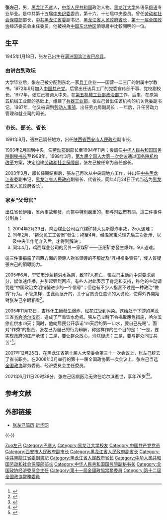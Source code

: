 {{Infobox officeholder
| 图像        = 
| 图像说明    = 
| 职务1       ={{CPPCC logo}} [[中国人民政治协商会议全国委员会经济委员会|中国人民政治协商会议全国委员会经济委员会]]<br>主任委员
| 就任日期1   = 2008年3月15日
| 卸任日期1   = 2013年3月12日
| 1blankname1 = [[中国人民政治协商会议全国委员会主席|政协主席]]
| 1namedata1 = [[贾庆林|贾庆林]]
| 前任1       = [[刘仲藜|刘仲藜]]
| 继任1       = [[周伯华|周伯华]]
| 职务2       = {{中国国徽}} [[黑龙江省|黑龙江省]][[黑龙江省人民政府|人民政府]][[黑龙江行政长官列表|省长]]
| 就任日期2   = 2003年3月31日
| 卸任日期2   = 2007年12月25日
| 总理2 = [[温家宝|温家宝]]
| 前任2       = [[宋法棠|宋法棠]]
| 继任2       = [[栗战书|栗战书]]
| 职务3       = {{PRC}}[[中华人民共和国劳动和社会保障部|劳动和社会保障部]][[中华人民共和国国务院组成人员|部长]]
| 就任日期3   = 1998年3月31日
| 卸任日期3   = 2003年3月17日
| 总理3 = [[朱镕基|朱镕基]]
| 前任3       = 新设
| 继任3       = [[郑斯林|郑斯林]]
| 职务4       = 
| 就任日期4   = 
| 卸任日期4   = 
| 前任4       = 
| 继任4       = 
| 姓名        = 张左己
| 原名        = 
| 出生日期    = {{birth date|1945|01|18}}
| 出生地点    = {{MCK}}[[滨江省|滨江省]][[巴彦县|巴彦县]]
| 逝世日期    = {{death date and age|2021|06|11|1945|01|18}}
| 逝世地点    = {{CHN}}[[黑龙江省|黑龙江省]][[哈尔滨市|哈尔滨市]]
| 政党        = {{CPC}}
| 父母        = 
| 配偶        = <!--{{marriage|姓名|}} -->
| 子女        = 
| 亲属        = 
| 信仰        = 
| 母校        = [[黑龙江大学|黑龙江大学]]<br>[[中共中央党校|中共中央党校]]
| 网站        = 
| 签名        = 
| 脚注        = 
}}
'''张左己'''{{BD|1945年|1月18日|2021年|6月11日|catIdx=Zhang張左己}}，男，[[黑龙江省|黑龙江]][[巴彦县|巴彦]]人，[[中华人民共和国|中华人民共和国]]政治人物。[[黑龙江大学|黑龙江大学]]外语系[[俄语|俄语]]专业毕业。是中共第十五届[[中国共产党中央纪律检查委员会|中央纪委]]委员，第十六、十七届中央委员。曾任[[中华人民共和国劳动和社会保障部|劳动和社会保障部]]部长，[[中国共产党黑龙江省委员会|中共黑龙江省委]]副书记、[[黑龙江省人民政府|黑龙江省人民政府]][[黑龙江行政长官列表|省长]]，[[中国人民政治协商会议第十一届全国委员会|第十一届全国政协]]经济委员会主任委员。他被{{Who|外界|time=2021-06-12}}視為[[中国东北地区|中国东北地区]]領導層中比較開明的一位{{来源请求||time=2021-06-12}}。

== 生平 ==
1945年1月18日，张左己出生在[[滿洲國|满洲国]][[滨江省|滨江省]][[巴彦县|巴彦县]]。

=== 由讲台到政坛 ===
大学毕业后，张左己被分配到东北一家[[兵工|兵工]]企业——国营一二三厂的附属中学教书。1972年6月加入[[中国共产党|中国共产党]]。后曾出任该兵工厂的党委宣传部干事、党校副校长。1977年，张左己被调入中央，在[[第五机械工业部|第五机械工业部]][[政治部|政治部]]工作。后来，在原第五机械工业部的基础上，组建了[[兵器工业部|兵器工业部]]，张左己曾出任该机构的机关党委副书记。1987年，他又被调到[[劳动人事部|劳动人事部]]，出任劳力局副局长；一年后，升任劳动力管理和就业司的司长。

=== 市长、部长、省长 ===
1991年8月，張左己調任地方，出任[[陕西省|陕西省]][[西安市人民政府|西安市人民政府]]副市长。

1993年2月回到中央，任[[中华人民共和国劳动部|劳动部]]副部长至1994年11月；後調任[[中华人民共和国国务院副秘书长|中华人民共和国国务院副秘书长]]至1998年。1998年3月，[[第九届全国人大第一次会议|第九届全国人大第一次会议]]通过[[国务院机构改革|国务院机构改革]]方案，决定组建[[劳动和社会保障部|劳动和社会保障部]]，张左己被任命为首任部长。

2003年3月，部长任期结束后，張左己再次从中央調地方工作，并出任[[中国共产党黑龙江省委员会|中共黑龙江省委]]副书记，[[黑龙江省人民政府|黑龙江省人民政府]]副省长、代省长，同年4月24日正式当选为[[黑龙江省人民政府|黑龙江省人民政府]]省长<ref>{{Cite web|title=張左己簡歷|url=http://news3.xinhuanet.com/ziliao/2002-03/01/content_295717.htm|accessdate=|work=新华网|archiveurl=https://web.archive.org/web/20040407015441/http://news3.xinhuanet.com/ziliao/2002-03/01/content_295717.htm|archivedate=2004-04-07|dead-url=no}}</ref>。

=== 家乡“父母官” ===
出任省长伊始，省內事故頻發，而當中特別嚴重的，都与[[鸡西市|鸡西市]]有關。這三件事件分別為：
# 2004年2月23日，鸡西煤业公司百兴煤矿特大瓦斯爆炸事故，25人遇难；
# 同年2月，“拖欠民工工资案”發生；拖至4月，经[[温家宝|温家宝]]总理先后三次批示，以及中央工作组介入后，才得到解決；
# 同年4月，鸡西煤业公司的另外一家煤矿——正阳矿亦發生爆炸，9人遇难。
這三件事揭露了鸡西方面的領導人對省領導的不服從及“互相推委责任”，使人質疑張左己的領導能力。

2005年6月，[[宁安市|宁安市]]沙兰镇洪水為患，致117人死亡，張左己主動向中央要求處分，媒体速传播，并引起强烈回应。有些人对此表示了肯定和支持，称他的主动请罚是“中国政治文明悄悄进步的一个信号”；但也有不少人指责不过是一种政治“做秀”行为。不管怎样，由此而展开的，关于官员责任意识的大讨论，使得外界開始對张左己令眼相看<ref>{{Cite web|title=沙兰洪水117人遇难 黑龙江省长张左己自请受罚|url=http://cn.news.yahoo.com/050627/702/2d52c.html|accessdate=|work=|archiveurl=https://web.archive.org/web/20070604182205/http://cn.news.yahoo.com/050627/702/2d52c.html|archivedate=2007-06-04|dead-url=no}}</ref>。

2005年11月13日，[[2005年吉林化工廠爆炸|吉林化工廠發生爆炸]]，[[松花江|松花江]]受到污染。这给处于下游的黑龙江省[[首府|省会]][[哈尔滨市|哈尔滨市]]，造成了严重饮水危机。張左己立時下令採取應急措施，哈尔滨停止供水四天；同时，他向居民公开承诺“四天后的第一口水，要自己先喝”。面对“作秀”的指责，张左己为自己的行为辩解，称这样作的三个目的是：“一是，要实现政府的庄严承诺；二是，要让群众放心，消除疑虑；三是，要与群众同甘共苦”<ref>{{Cite web|title=群众喜欢的“秀”省长|url=http://politics.people.com.cn/GB/1026/3909762.html|accessdate=|work=人民网 原载《市场报》2005年12月2日第七版|archive-date=2016年3月4日|archive-url=https://web.archive.org/web/20160304073234/http://politics.people.com.cn/GB/1026/3909762.html}}</ref>。

2007年12月25日，在黑龙江省第十届人大常委会第三十一次会议上，张左己辞去了省长职务。在2008年3月举行的第十一届全国政协第一次会议上，张左己当选[[全国政协|全国政协]]常务委员、经济委员会主任委员。

2021年6月11日20时38分，张左己因病医治无效在哈尔滨逝世，享年76岁<ref>{{cite web |title=黑龙江省原省长张左己病逝 享年76岁 |url=https://news.ifeng.com/c/870h11HdnP1 |website=凤凰网 |accessdate=2021-06-12 |date=2021-06-12 |archive-date=2021-06-13 |archive-url=https://web.archive.org/web/20210613020704/https://news.ifeng.com/c/870h11HdnP1 |dead-url=no }}</ref><ref>{{Cite web|title=黑龙江省原省长张左己病逝|url=https://www.bjnews.com.cn/detail/162348167314151.html|access-date=2021-06-12|date=2021-06-12|work=[[新京报|新京报]]|language=zh|archive-date=2021-06-21|archive-url=https://web.archive.org/web/20210621142317/https://www.bjnews.com.cn/detail/162348167314151.html|dead-url=no}}</ref>。

== 参考文献 ==
{{Reflist|2}}

== 外部链接 ==
* [http://news.xinhuanet.com/ziliao/2002-03/01/content_295717.htm 张左己简历] {{Wayback|url=http://news.xinhuanet.com/ziliao/2002-03/01/content_295717.htm |date=20130329161635 }} [[新华网|新华网]]

{{-}}
{{start box}}
{{s-par|prc-ncppcc}}
{{s-before|[[刘仲藜|刘仲藜]]}}
{{s-title|[[中国人民政治协商会议全国委员会经济委员会|中国人民政治协商会议全国委员会经济委员会]]主任委员|[[中国人民政治协商会议第十一届全国委员会|第十一届]]<br />2008年3月－2013年3月}}
{{s-after|[[周伯华|周伯华]]}}
{{s-gov|prc}}
{{s-before|[[宋法棠|宋法棠]]}}
{{s-title|[[黑龙江省人民政府|黑龙江省人民政府]][[黑龙江行政长官列表|省长]]|2003年3月－2007年12月25日}}
{{s-after|[[栗战书|栗战书]]}}
{{s-new}}
{{s-title|[[中华人民共和国劳动和社会保障部|中华人民共和国劳动和社会保障部]][[中华人民共和国国务院组成人员|部长]]|1998年3月－2003年3月}}
{{s-after|[[郑斯林|郑斯林]]}}
{{end box}}

{{中华人民共和国黑龙江省正职领导人|nocat}}
{{黑龙江行政长官}}

{{Authority control}}
{{DEFAULTSORT:Zhang張}}
[[Category:张姓|Zuo左己]]
[[Category:巴彦人|Category:巴彦人]]
[[Category:黑龙江大学校友|Category:黑龙江大学校友]]
[[Category:中国共产党党员|Category:中国共产党党员]]
[[Category:西安市人民政府副市长|Category:西安市人民政府副市长]]
[[Category:黑龙江省人民政府副省长|Category:黑龙江省人民政府副省长]]
[[Category:中共黑龍江省委副書記|Category:中共黑龍江省委副書記]]
[[Category:黑龙江省人民政府省长|Category:黑龙江省人民政府省长]]
[[Category:中华人民共和国劳动和社会保障部部长|Category:中华人民共和国劳动和社会保障部部长]]
[[Category:中华人民共和国国务院副秘书长|Category:中华人民共和国国务院副秘书长]]
[[Category:全国政协经济委员会主任|Category:全国政协经济委员会主任]]
[[Category:第十一屆全國政協常務委員|Category:第十一屆全國政協常務委員]]
[[Category:第十二屆全國政協常務委員|Category:第十二屆全國政協常務委員]]